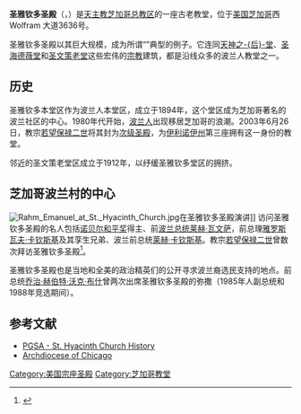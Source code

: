 {{Infobox church
| name             = {{Nowrap|圣雅钦多圣殿}}
| image            = Chicago, IL Basilica of St. Hyacinth.jpg
| pushpin map      = USA Illinois
| map caption = 在[[伊利諾伊州|伊利諾伊州]]的位置
| latd = 41.933528
| longd =  -87.718694
| coordinates      = {{coord|41|56|0.7|N|87|43|7.3|W|type:landmark_region:US-IL|display=title}}
| osgridref        = 
| location         = [[芝加哥|芝加哥]]
| country          = [[美国|美国]]
| denomination     = [[罗马天主教|罗马天主教]]
| website          = [http://www.sthyacinthbasilica.org/ www.sthyacinthbasilica.org]
| founded date     = {{start date|1894}}
| founder          = 
| dedication       = 圣雅钦多
| dedicated date   = {{start date|1921|10|16}}
| consecrated date = {{start date|}}
| functional status = 使用中
| heritage designation = 为波兰移民
| architect        = Worthmann 和 Steinbach
| architectural type = [[教堂|教堂]]
| style            = 古典复兴
| groundbreaking   = {{start date|1917|04|30}}
| completed date   = {{end date|1921|08|07}}
| materials        = [[砖|砖]]
}}
'''圣雅钦多圣殿'''（{{lang-en|Basilica of St. Hyacinth}}，{{lang-pl|Bazylika Świętego Jacka}}）是[[天主教芝加哥总教区|天主教芝加哥总教区]]的一座古老教堂，位于[[美国|美国]][[芝加哥|芝加哥]]西 Wolfram 大道3636号。  

圣雅钦多圣殿以其巨大规模，成为所谓“{{le|波兰主教座堂风格|Polish Cathedral style}}”典型的例子。它连同[[天神之后堂_(芝加哥)|天神之-{后}-堂]]、[[圣海德薇堂_(芝加哥)|圣海德薇堂]]和[[圣文策老堂_(芝加哥)|圣文策老堂]]这些宏伟的[[宗教|宗教]]建筑，都是{{le|肯尼迪高速公路|Kennedy Expressway}}沿线众多的波兰人教堂之一。

==历史==
圣雅钦多本堂区作为波兰人本堂区，成立于1894年，这个堂区成为芝加哥著名的波兰社区的中心。1980年代开始，[[波兰人|波兰人]]出现移居芝加哥的浪潮。2003年6月26日，教宗[[若望保禄二世|若望保禄二世]]将其封为[[宗座圣殿|次级圣殿]]，为[[伊利诺伊州|伊利诺伊州]]第三座拥有这一身份的教堂。

邻近的圣文策老堂区成立于1912年，以纾缓圣雅钦多堂区的拥挤。

==芝加哥波兰村的中心==
[[File:Rahm_Emanuel_at_St._Hyacinth_Church.jpg|thumb]]在圣雅钦多圣殿演讲]]
访问圣雅钦多圣殿的名人包括[[诺贝尔和平奖|诺贝尔和平奖]]得主、前[[波兰总统|波兰总统]][[莱赫·瓦文萨|莱赫·瓦文萨]]，前总理[[雅罗斯瓦夫·卡钦斯基|雅罗斯瓦夫·卡钦斯基]]及其孪生兄弟、波兰前总统[[莱赫·卡钦斯基|莱赫·卡钦斯基]]。教宗[[若望保禄二世|若望保禄二世]]曾数次拜访圣雅钦多圣殿<ref>{{Cite web |url=http://www.nwchicagohistory.org/NWCHS_-_July_2009.pdf |title=存档副本 |access-date=2011-06-03 |archive-url=https://web.archive.org/web/20110727133814/http://www.nwchicagohistory.org/NWCHS_-_July_2009.pdf |archive-date=2011-07-27 |dead-url=yes }}</ref>。 

圣雅钦多圣殿也是当地和全美的政治精英们的公开寻求波兰裔选民支持的地点。前总统[[乔治·赫伯特·沃克·布什|乔治·赫伯特·沃克·布什]]曾两次出席圣雅钦多圣殿的弥撒（1985年人副总统和1988年竞选期间）。

==参考文献==
{{Reflist}}
* [https://web.archive.org/web/20110607140542/http://www.pgsa.org/ArchChiPolPar/StHyacinthChi.htm PGSA - St. Hyacinth Church History]
* [https://web.archive.org/web/19961029034800/http://www.archdiocese-chgo.org/ Archdiocese of Chicago]

[[Category:美国宗座圣殿|Category:美国宗座圣殿]]
[[Category:芝加哥教堂|Category:芝加哥教堂]]